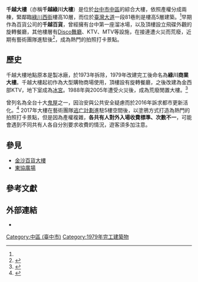 {{Infobox Skyscraper
| building_name = 千越大樓
| image = 千越大樓.jpg
| image_caption       = 緊鄰綠川西街大樓外觀
| location = [[臺灣|臺灣]][[臺中市|臺中市]][[中區_(臺中市)|中區]][[綠川西街|綠川西街]]115-2號
| start_date          = 
| stop_date           = 
| est_completion      = 
| topped_out_date     = 
| completion_date     = 1976年04月30日<ref name="使用執照"/>
| opened_date         = 1979年<ref name="使用執照"/>
| use = 居住商業
| antenna_spire = 
| roof = 34公尺<ref name="使用執照"/>
| top_floor = 
| floor_count = 地上10層<br />地下2層<ref name="使用執照"/>
| floor_area = 21,069.5219平方公尺<ref name="使用執照">{{cite web |author1=臺中市政府都市發展局 |title=(66)中工建使字第208號 |url=https://mcgbm.taichung.gov.tw/bupic/pages/queryInfoAction.do?INDEX_KEY=06630020800 |website=建築執照存根查詢系統 |accessdate=2021-10-20}}</ref>
| grounds_area = 2521.8平方公尺<ref name="使用執照"/>
| elevator_count = 
| architect = 林論下<ref name="使用執照"/>
| skyscraperpage_id = 
| highest_prev        = 
| highest_next        =
| highest_start       =
| highest_end         =
| highest_region      = [[臺中市|臺中市]]
}}
'''千越大樓'''（亦稱'''千越綠川大樓'''）是位於[[台中市中區|台中市中區]]的綜合大樓，依照產權分成兩棟，緊鄰臨[[綠川西街|綠川西街]]樓高10層，而位於[[臺灣大道|臺灣大道]]一段81巷則是樓高5層建築。<ref name="使用執照"/>早期作為百貨公司的'''千越百貨'''，曾經擁有台中第一座溜冰場，以及頂樓設立飛碟外觀的旋轉餐廳，其他樓層有[[Disco|Disco舞廳]]、KTV、MTV等設施，在接連遭火災而荒廢，近期有藝術團隊進駐後<ref name="蘋2">{{cite news |author1=陳昱均 |title=【千越大樓1】塗鴉團改造阿兜仔種菜 十大鬼屋翻身打卡聖地 |url=https://tw.appledaily.com/property/20200203/JHXOHB24TKZ735YWQ3EXRVZJHE/ |work=蘋果新聞網 |agency=蘋果日報 |archiveurl=https://web.archive.org/web/20210123185206/https://tw.appledaily.com/property/20200203/JHXOHB24TKZ735YWQ3EXRVZJHE/ |archivedate=2021-01-23 |language=zh-tw |accessdate=2021-01-23 |dead-url=no }}</ref>，成為熱門的拍照打卡景點{{r|舊}}。

==歷史==
千越大樓地點原本是製冰廠，於1973年拆除，1979年改建完工後命名為'''綠川商業大樓'''。千越大樓起初作為大型購物商場使用，頂樓設有旋轉餐廳，之後改建為金西部KTV，地下室成為[[溜冰場|冰宮]]。1988年與2005年遭受火災後，成為荒廢閒置大樓。<ref name="舊">{{cite web |title=千越大樓 |url=https://ttc-utopia.weebly.com/3329022478260323042722577/6103680 |website=臺中舊城生活博物館 |accessdate=2021-01-23 |location=台灣 |language=zh-tw}}</ref>

曾列名為全台十大[[鬼屋|鬼屋]]之一，因治安與公共安全疑慮而於2016年訴求都市更新活化。<ref name="蘋">{{cite news |author1=陳昱均 |title=【千越大樓2】廢墟都更兩派談不攏 進度卡關4年 ｜ 蘋果新聞網 ｜ 蘋果日報 |url=https://tw.appledaily.com/property/20200203/RQ3PWJ4IAR5QPDQ6EENUN4AXDU/ |work=蘋果新聞網 |agency=蘋果日報 |date=2020-02-03 |language=zh-tw |accessdate=2021-01-23 |archive-date=2021-01-30 |archive-url=https://web.archive.org/web/20210130003712/https://tw.appledaily.com/property/20200203/RQ3PWJ4IAR5QPDQ6EENUN4AXDU/ |dead-url=no }}</ref>
2017年大樓在藝術團隊[[逃亡計劃|逃亡計劃]]進駐5樓空間後，以塗鴉方式打造為熱門的拍照打卡景點，但是因為產權複雜，'''各共有人對外入場收費標準、次數不一'''，可能會遇到不同共有人各自分別要求收費的情況，遊客須多加注意。

== 參見 ==
*[[台中李方艾美酒店|金沙百貨大樓]]
*[[東協廣場|東協廣場]]

== 參考文獻 ==
{{reflist}}

== 外部連結 ==
*{{facebook|133247814058120}}

[[Category:中區_(臺中市)|Category:中區 (臺中市)]]
[[Category:1979年完工建築物|Category:1979年完工建築物]]